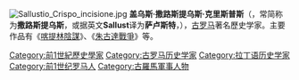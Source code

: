 {{unreferenced|time=2013-3-24}}
[[File:Sallustio_Crispo_incisione.jpg|thumb]]
'''盖乌斯·撒路斯提乌斯·克里斯普斯'''（{{lang-la|Gaius Sallustius Crispus}}，常简称为'''撒路斯提乌斯'''，或据英文'''Sallust'''译为'''萨卢斯特'''，{{bd|前86年||前34年|catIdx=C}}），[[古罗马|古罗马]]著名歷史学家。主要作品有《[[喀提林陰謀_(書籍)|喀提林陰謀]]》、《[[朱古達戰爭_(書籍)|朱古達戰爭]]》等。
{{commonscat|Sallust}}
{{Authority control}}
{{AncientRome-bio-stub}}

[[Category:前1世紀歷史學家|Category:前1世紀歷史學家]]
[[Category:古罗马历史学家|Category:古罗马历史学家]]
[[Category:拉丁语历史学家|Category:拉丁语历史学家]]
[[Category:前1世纪罗马人|Category:前1世纪罗马人]]
[[Category:古羅馬軍事人物|Category:古羅馬軍事人物]]